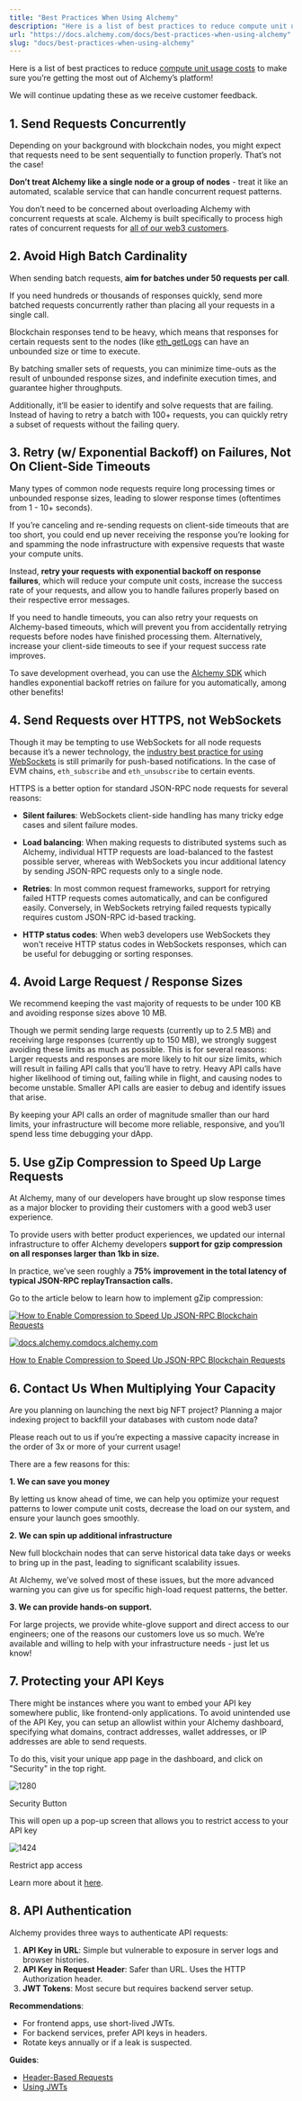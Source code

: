 ```yaml
---
title: "Best Practices When Using Alchemy"
description: "Here is a list of best practices to reduce compute unit usage costs to make sure you’re getting the most out of Alchemy’s platform! We will continue updating these as we receive customer feedback. 1. Send Requests Concurrently Depending on your background with blockchain nodes, you might expect that..."
url: "https://docs.alchemy.com/docs/best-practices-when-using-alchemy"
slug: "docs/best-practices-when-using-alchemy"
---
```


Here is a list of best practices to reduce [compute unit usage costs](https://alchemyenterprisegroup.readme.io/reference/compute-units) to make sure you’re getting the most out of Alchemy’s platform!

We will continue updating these as we receive customer feedback.

## 1. Send Requests Concurrently

Depending on your background with blockchain nodes, you might expect that requests need to be sent sequentially to function properly. That’s not the case!

**Don’t treat Alchemy like a single node or a group of nodes** - treat it like an automated, scalable service that can handle concurrent request patterns.

You don’t need to be concerned about overloading Alchemy with concurrent requests at scale. Alchemy is built specifically to process high rates of concurrent requests for [all of our web3 customers](https://www.alchemy.com/all-case-studies).

## 2. Avoid High Batch Cardinality

When sending batch requests, **aim for batches under 50 requests per call**.

If you need hundreds or thousands of responses quickly, send more batched requests concurrently rather than placing all your requests in a single call.

Blockchain responses tend to be heavy, which means that responses for certain requests sent to the nodes (like [eth\_getLogs](https://alchemyenterprisegroup.readme.io/docs/deep-dive-into-eth_getlogs) can have an unbounded size or time to execute.

By batching smaller sets of requests, you can minimize time-outs as the result of unbounded response sizes, and indefinite execution times, and guarantee higher throughputs.

Additionally, it’ll be easier to identify and solve requests that are failing. Instead of having to retry a batch with 100+ requests, you can quickly retry a subset of requests without the failing query.

## 3. Retry (w/ Exponential Backoff) on Failures, Not On Client-Side Timeouts

Many types of common node requests require long processing times or unbounded response sizes, leading to slower response times (oftentimes from 1 - 10+ seconds).

If you’re canceling and re-sending requests on client-side timeouts that are too short, you could end up never receiving the response you’re looking for and spamming the node infrastructure with expensive requests that waste your compute units.

Instead, **retry your requests with exponential backoff on response failures**, which will reduce your compute unit costs, increase the success rate of your requests, and allow you to handle failures properly based on their respective error messages.

If you need to handle timeouts, you can also retry your requests on Alchemy-based timeouts, which will prevent you from accidentally retrying requests before nodes have finished processing them. Alternatively, increase your client-side timeouts to see if your request success rate improves.

To save development overhead, you can use the [Alchemy SDK](https://github.com/alchemyplatform/alchemy-sdk-js) which handles exponential backoff retries on failure for you automatically, among other benefits!

## 4. Send Requests over HTTPS, not WebSockets

Though it may be tempting to use WebSockets for all node requests because it’s a newer technology, the [industry best practice for using WebSockets](https://alchemyenterprisegroup.readme.io/docs/best-practices-for-using-websockets-in-web3) is still primarily for push-based notifications. In the case of EVM chains, `eth_subscribe` and `eth_unsubscribe` to certain events.

HTTPS is a better option for standard JSON-RPC node requests for several reasons:

* **Silent failures**: WebSockets client-side handling has many tricky edge cases and silent failure modes.

* **Load balancing**: When making requests to distributed systems such as Alchemy, individual HTTP requests are load-balanced to the fastest possible server, whereas with WebSockets you incur additional latency by sending JSON-RPC requests only to a single node.

* **Retries**: In most common request frameworks, support for retrying failed HTTP requests comes automatically, and can be configured easily. Conversely, in WebSockets retrying failed requests typically requires custom JSON-RPC id-based tracking.

* **HTTP status codes**: When web3 developers use WebSockets they won't receive HTTP status codes in WebSockets responses, which can be useful for debugging or sorting responses.

## 4. Avoid Large Request / Response Sizes

We recommend keeping the vast majority of requests to be under 100 KB and avoiding response sizes above 10 MB.

Though we permit sending large requests (currently up to 2.5 MB) and receiving large responses (currently up to 150 MB), we strongly suggest avoiding these limits as much as possible. This is for several reasons: Larger requests and responses are more likely to hit our size limits, which will result in failing API calls that you’ll have to retry. Heavy API calls have higher likelihood of timing out, failing while in flight, and causing nodes to become unstable. Smaller API calls are easier to debug and identify issues that arise.

By keeping your API calls an order of magnitude smaller than our hard limits, your infrastructure will become more reliable, responsive, and you’ll spend less time debugging your dApp.

## 5. Use gZip Compression to Speed Up Large Requests

At Alchemy, many of our developers have brought up slow response times as a major blocker to providing their customers with a good web3 user experience.

To provide users with better product experiences, we updated our internal infrastructure to offer Alchemy developers **support for gzip compression on all responses larger than 1kb in size.**

In practice, we’ve seen roughly a **75% improvement in the total latency of typical JSON-RPC replayTransaction calls.**

Go to the article below to learn how to implement gZip compression:

[![How to Enable Compression to Speed Up JSON-RPC Blockchain Requests](https%3A%2F%2F3169887760-files.gitbook.io%2F~%2Ffiles%2Fv0%2Fb%2Fgitbook-x-prod.appspot.com%2Fo%2Fspaces%252F-MB17w56kk7ZnRMWdqOL%252Fsocialpreview%252FtgxWJf2xDuUaJyGF7gaS%252Falchemy-logo.png%3Falt%3Dmedia%26token%3D58b4377f-b9fa-4fdb-ad28-a43620781c90)](https://docs.alchemy.com/alchemy/guides/how-to-enable-compression-to-speed-up-json-rpc-blockchain-requests)

[![docs.alchemy.com](spaces%2F-MB17w56kk7ZnRMWdqOL%2Favatar-1631043648701.png)docs.alchemy.com](https://docs.alchemy.com/alchemy/guides/how-to-enable-compression-to-speed-up-json-rpc-blockchain-requests)

[How to Enable Compression to Speed Up JSON-RPC Blockchain Requests](https://docs.alchemy.com/alchemy/guides/how-to-enable-compression-to-speed-up-json-rpc-blockchain-requests)

## 6. Contact Us When Multiplying Your Capacity

Are you planning on launching the next big NFT project? Planning a major indexing project to backfill your databases with custom node data?

Please reach out to us if you’re expecting a massive capacity increase in the order of 3x or more of your current usage!

There are a few reasons for this:

**1. We can save you money**

By letting us know ahead of time, we can help you optimize your request patterns to lower compute unit costs, decrease the load on our system, and ensure your launch goes smoothly.

**2. We can spin up additional infrastructure**

New full blockchain nodes that can serve historical data take days or weeks to bring up in the past, leading to significant scalability issues.

At Alchemy, we’ve solved most of these issues, but the more advanced warning you can give us for specific high-load request patterns, the better.

**3. We can provide hands-on support.**

For large projects, we provide white-glove support and direct access to our engineers; one of the reasons our customers love us so much. We’re available and willing to help with your infrastructure needs - just let us know!

## 7. Protecting your API Keys

There might be instances where you want to embed your API key somewhere public, like frontend-only applications. To avoid unintended use of the API Key, you can setup an allowlist within your Alchemy dashboard, specifying what domains, contract addresses, wallet addresses, or IP addresses are able to send requests.

To do this, visit your unique app page in the dashboard, and click on "Security" in the top right.

![1280](34619bc-alch_security.png "alch_security.png")

Security Button

This will open up a pop-up screen that allows you to restrict access to your API key

![1424](3bf4e5e-nim_dash.png "nim_dash.png")

Restrict app access

Learn more about it [here](/docs/how-to-add-allowlists-to-your-apps-for-enhanced-security).

## 8. API Authentication

Alchemy provides three ways to authenticate API requests:

1. **API Key in URL**: Simple but vulnerable to exposure in server logs and browser histories.
2. **API Key in Request Header**: Safer than URL. Uses the HTTP Authorization header.
3. **JWT Tokens**: Most secure but requires backend server setup.

**Recommendations**:

* For frontend apps, use short-lived JWTs.
* For backend services, prefer API keys in headers.
* Rotate keys annually or if a leak is suspected.

**Guides**:

* [Header-Based Requests](/docs/how-to-use-api-keys-in-http-headers)
* [Using JWTs](/docs/how-to-use-jwts-for-api-requests)
